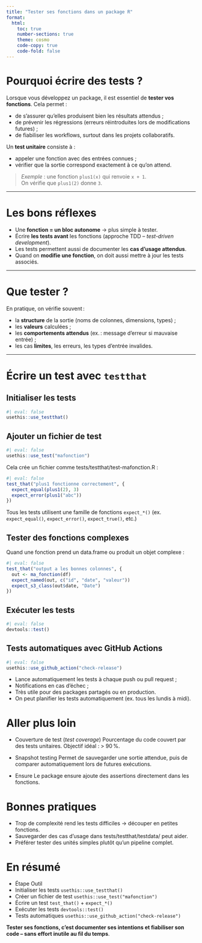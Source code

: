 ```yaml
---
title: "Tester ses fonctions dans un package R"
format:
  html:
    toc: true
    number-sections: true
    theme: cosmo
    code-copy: true
    code-fold: false
---
```


# Pourquoi écrire des tests ?

Lorsque vous développez un package, il est essentiel de **tester vos fonctions**. Cela permet :

- de s’assurer qu’elles produisent bien les résultats attendus ;
- de prévenir les régressions (erreurs réintroduites lors de modifications futures) ;
- de fiabiliser les workflows, surtout dans les projets collaboratifs.

Un **test unitaire** consiste à :

- appeler une fonction avec des entrées connues ;
- vérifier que la sortie correspond exactement à ce qu’on attend.

> *Exemple* : une fonction `plus1(x)` qui renvoie `x + 1`.  
> On vérifie que `plus1(2)` donne `3`.

---

# Les bons réflexes

- Une **fonction = un bloc autonome** → plus simple à tester.
- Écrire **les tests avant** les fonctions (approche TDD – *test-driven development*).
- Les tests permettent aussi de documenter les **cas d’usage attendus**.
- Quand on **modifie une fonction**, on doit aussi mettre à jour les tests associés.

---

# Que tester ?

En pratique, on vérifie souvent :

- la **structure** de la sortie (noms de colonnes, dimensions, types) ;
- les **valeurs** calculées ;
- les **comportements attendus** (ex. : message d’erreur si mauvaise entrée) ;
- les cas **limites**, les erreurs, les types d’entrée invalides.

---

# Écrire un test avec `testthat`

## Initialiser les tests


```r
#| eval: false
usethis::use_testthat()
```

## Ajouter un fichier de test

```r
#| eval: false
usethis::use_test("mafonction")
```
Cela crée un fichier comme tests/testthat/test-mafonction.R :


```r
#| eval: false
test_that("plus1 fonctionne correctement", {
  expect_equal(plus1(2), 3)
  expect_error(plus1("abc"))
})
```

Tous les tests utilisent une famille de fonctions `expect_*()`
(ex. `expect_equal()`, `expect_error()`, `expect_true()`, etc.)

## Tester des fonctions complexes
Quand une fonction prend un data.frame ou produit un objet complexe :

```r
#| eval: false
test_that("output a les bonnes colonnes", {
  out <- ma_fonction(df)
  expect_named(out, c("id", "date", "valeur"))
  expect_s3_class(out$date, "Date")
})
```

## Exécuter les tests

```r
#| eval: false
devtools::test()
```

## Tests automatiques avec GitHub Actions

```r
#| eval: false
usethis::use_github_action("check-release")
```
- Lance automatiquement les tests à chaque push ou pull request ;
- Notifications en cas d’échec ;
- Très utile pour des packages partagés ou en production.
- On peut planifier les tests automatiquement (ex. tous les lundis à midi).

# Aller plus loin
- Couverture de test (*test coverage*)
Pourcentage du code couvert par des tests unitaires. Objectif idéal : > 90 %.

-  Snapshot testing
Permet de sauvegarder une sortie attendue, puis de comparer automatiquement lors de futures exécutions.

- Ensure
Le package ensure ajoute des assertions directement dans les fonctions.

# Bonnes pratiques
- Trop de complexité rend les tests difficiles → découper en petites fonctions.
- Sauvegarder des cas d’usage dans tests/testthat/testdata/ peut aider.
- Préférer tester des unités simples plutôt qu’un pipeline complet.

# En résumé
- Étape	Outil
- Initialiser les tests	`usethis::use_testthat()`
- Créer un fichier de test	`usethis::use_test("mafonction")`
- Écrire un test	`test_that()` + `expect_*()`
- Exécuter les tests	`devtools::test()`
- Tests automatiques	`usethis::use_github_action("check-release")`


**Tester ses fonctions, c’est documenter ses intentions et fiabiliser son code – sans effort inutile au fil du temps**.









